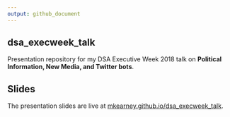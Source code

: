 ```yaml
---
output: github_document
---
```


## dsa_execweek_talk

Presentation repository for my DSA Executive Week 2018 talk on **Political Information, New Media, and Twitter bots**.

## Slides

The presentation slides are live at [mkearney.github.io/dsa_execweek_talk](https://mkearney.github.io/dsa_execweek_talk/).
